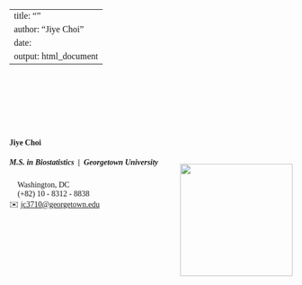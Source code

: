 
---
title: ""
author: "Jiye Choi"
date: 
output: html_document
---

<style>
  body {
    font-family: Georgia, "Times New Roman", Times, serif;
  }

  h1, h2 {
    color: #333;
  }
</style>

<link rel="stylesheet" href="styles.css" type="text/css">
<link rel="stylesheet" href="site_libs/academicons-1.9.1/css/academicons.min.css"/>


<br><br><br><br><br><br>

#### **Jiye Choi**
##### M.S. in Biostatistics&nbsp;&nbsp;|&nbsp;&nbsp;Georgetown University
📍 Washington, DC <br>
📱 (+82) 10 - 8312 - 8838 <br>
✉️ [jc3710@georgetown.edu](mailto:jc3710@georgetown.edu)
<div style="text-align: right; margin-top: -100px; margin-bottom: 120px;">
  <img src="images/georgetownlogo.png" style="width: 200px; max-width: 100%; position: relative; z-index: -1;">
</div>








